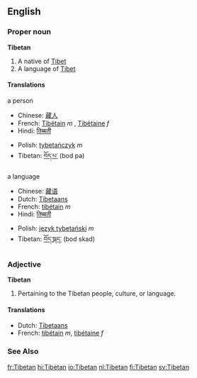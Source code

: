 ==English==
===Proper noun===
{{wikipedia}}
'''Tibetan'''
# A native of [[Tibet]]
# A language of [[Tibet]]

====Translations====
;a person
{{top}}
*Chinese: [[藏人]]
*French: [[Tibétain]] ''m'' , [[Tibétaine]] ''f''
*Hindi: [[तिब्बती]]
{{mid}}
*Polish: [[tybetańczyk]] ''m''
*Tibetan: [[བོད་པ་]] (bod pa)
{{bottom}}

;a language
{{top}}
*Chinese: [[藏语]]
*Dutch: [[Tibetaans]]
*French: [[tibétain]] ''m''
*Hindi: [[तिब्बती]]
{{mid}}
*Polish: [[język tybetański]] ''m''
*Tibetan: [[བོད་སྐད་]] (bod skad)
{{bottom}}

===Adjective===
'''Tibetan'''
# Pertaining to the Tibetan people, culture, or language.

====Translations====
{{top}}
*Dutch: [[Tibetaans]]
*French: [[tibétain]] ''m'', [[tibétaine]] ''f''
{{mid}}
{{bottom}}

===See Also===
{{interwiktionary|code=bo}}

[[fr:Tibetan]]
[[hi:Tibetan]]
[[io:Tibetan]]
[[nl:Tibetan]]
[[fi:Tibetan]]
[[sv:Tibetan]]